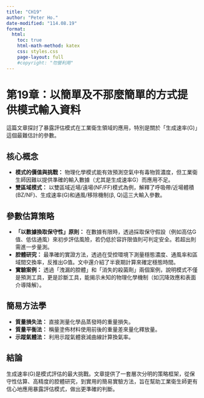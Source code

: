 ```yaml
---
title: "CH19"
author: "Peter Ho."
date-modified: "114.08.19"
format:
  html:
    toc: true
    html-math-method: katex
    css: styles.css
    page-layout: full	
    #copyright: "勿營利用"
---
```


# **第19章：以簡單及不那麼簡單的方式提供模式輸入資料**

這篇文章探討了暴露評估模式在工業衛生領域的應用，特別是關於「生成速率(G)」這個最難估計的參數。

## **核心概念**

-   **模式的價值與挑戰：** 物理化學模式能有效預測空氣中有毒物質濃度，但工業衛生師因難以提供準確的輸入數據（尤其是生成速率G）而應用不足。
-   **雙區域模式：** 以雙區域近場/遠場(NF/FF)模式為例，解釋了呼吸帶/近場體積(BZ/NF)、生成速率(G)和通風/移除機制(β, Q)這三大輸入參數。

## **參數估算策略**

-   **「以數據換取保守性」原則：** 在數據有限時，透過採取保守假設（例如高估G值、低估通風）來初步評估風險，若仍低於容許限值則可判定安全。若超出則需進一步量測。
-   **腔體研究：** 最準確的實證方法，透過在受控環境下測量穩態濃度、通風率和區域間交換率，反推出G值。文中還介紹了半衰期計算來確定穩態時間。
-   **實驗案例：** 透過「洩漏的腔體」和「消失的殺菌劑」兩個案例，說明模式不僅是預測工具，更是診斷工具，能揭示未知的物理化學機制（如沉降效應和表面介導降解）。

## **簡易方法學**

-   **質量損失法：** 直接測量化學品蒸發時的重量損失。
-   **質量平衡法：** 稱量塗佈材料使用前後的重量差來量化釋放量。
-   **示蹤氣體法：** 利用示蹤氣體衰減曲線計算換氣率。

## **結論**

生成速率(G)是模式評估的最大挑戰。文章提供了一套層次分明的策略框架，從保守性估算、高精度的腔體研究，到實用的簡易實驗方法，旨在幫助工業衛生師更有信心地應用暴露評估模式，做出更準確的判斷。
